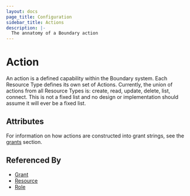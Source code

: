 ```yaml
---
layout: docs
page_title: Configuration
sidebar_title: Actions
description: |-
  The annatomy of a Boundary action
---
```


# Action

An action is a defined capability within the Boundary system. Each Resource Type defines its own set of Actions. Currently, the union of actions from all Resource Types is: create, read, update, delete, list, connect. This is not a fixed list and no design or implementation should assume it will ever be a fixed list.

## Attributes

For information on how actions are constructed into grant strings, see the [grants]() section.

## Referenced By

- [Grant]()
- [Resource]()
- [Role]()
